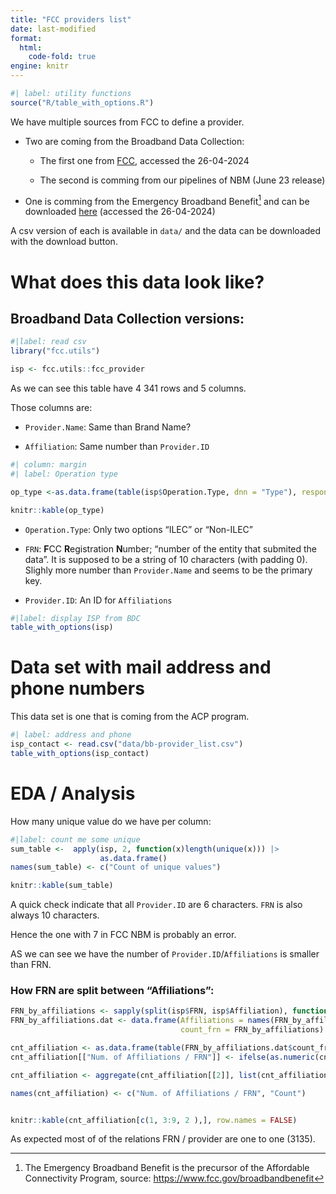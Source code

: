 ```yaml
---
title: "FCC providers list"
date: last-modified
format: 
  html:
    code-fold: true
engine: knitr
---
```


```r
#| label: utility functions
source("R/table_with_options.R")
```

We have multiple sources from FCC to define a provider. 

- Two are coming from the Broadband Data Collection:

  * The first one from [FCC](https://us-fcc.app.box.com/v/bdcprovideridtable), accessed the 26-04-2024

  * The second is comming from our pipelines of NBM (June 23 release)

- One is comming from the Emergency Broadband Benefit[^ebb] and can be downloaded [here](https://www.fcc.gov/sites/default/files/ebb.provider.list_.xlsx) (accessed the 26-04-2024)    

[^ebb]: The Emergency Broadband Benefit is the precursor of the Affordable Connectivity Program, source: [https://www.fcc.gov/broadbandbenefit](https://www.fcc.gov/broadbandbenefit)

::: {.callout-tip}
A csv version of each is available in `data/` and the data can be downloaded with the download button. 
:::
 
# What does this data look like?

## Broadband Data Collection versions:

```r
#|label: read csv
library("fcc.utils")

isp <- fcc.utils::fcc_provider
```

As we can see this table have 4 341 rows and 5 columns.

Those columns are: 

- `Provider.Name`: Same than Brand Name?

- `Affiliation`: Same number than `Provider.ID`

```r
#| column: margin
#| label: Operation type

op_type <-as.data.frame(table(isp$Operation.Type, dnn = "Type"), responseName = "Nb." )

knitr::kable(op_type)
```

- `Operation.Type`: Only two options "ILEC" or "Non-ILEC"

- `FRN`: **F**CC **R**egistration **N**umber; "number of the entity that submited the data". It is supposed to be a string of 10 characters (with padding 0). Slighly more number than `Provider.Name` and seems to be the primary key.

- `Provider.ID`: An ID for `Affiliations`

```r
#|label: display ISP from BDC
table_with_options(isp)
```

 
# Data set with mail address and phone numbers

This data set is one that is coming from the ACP program.

```r
#| label: address and phone
isp_contact <- read.csv("data/bb-provider_list.csv")
table_with_options(isp_contact)
```


# EDA / Analysis 

How many unique value do we have per column:

```r
#|label: count me some unique
sum_table <-  apply(isp, 2, function(x)length(unique(x))) |>
                    as.data.frame()
names(sum_table) <- c("Count of unique values")

knitr::kable(sum_table)
```

A quick check indicate that all `Provider.ID` are 6 characters.
`FRN` is also always 10 characters.

:::{.aside}
Hence the one with 7 in FCC NBM is probably an error.
:::

AS we can see we have the number of `Provider.ID`/`Affiliations` is smaller than FRN. 

### How FRN are split between "Affiliations":

```r
FRN_by_affiliations <- sapply(split(isp$FRN, isp$Affiliation), function(x) length(unique(x)))
FRN_by_affiliations.dat <- data.frame(Affiliations = names(FRN_by_affiliations), 
                                      count_frn = FRN_by_affiliations)

cnt_affiliation <- as.data.frame(table(FRN_by_affiliations.dat$count_frn), responseName = "")
cnt_affiliation[["Num. of Affiliations / FRN"]] <- ifelse(as.numeric(cnt_affiliation[[1]]) < 10,  cnt_affiliation[[1]], "10+")

cnt_affiliation <- aggregate(cnt_affiliation[[2]], list(cnt_affiliation[["Num. of Affiliations / FRN"]]), sum)

names(cnt_affiliation) <- c("Num. of Affiliations / FRN", "Count")


knitr::kable(cnt_affiliation[c(1, 3:9, 2 ),], row.names = FALSE)
```


 As expected most of of the relations FRN / provider are one to one (3135).